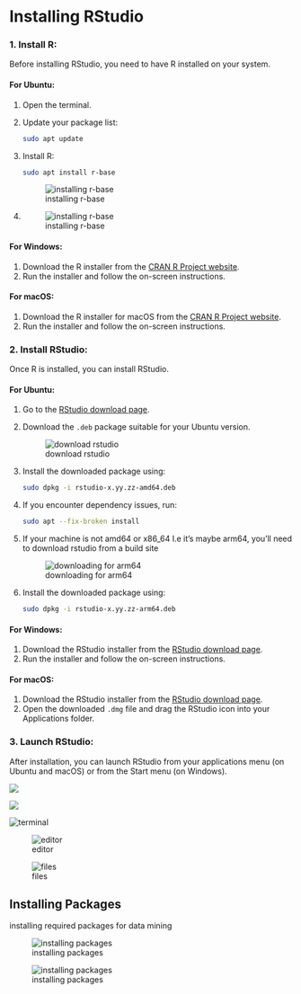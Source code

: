 # Installing RStudio

### **1. Install R:**

Before installing RStudio, you need to have R installed on your system.

#### **For Ubuntu:**

1.  Open the terminal.

2.  Update your package list:

    ``` bash
    sudo apt update
    ```

3.  Install R:

    ``` bash
    sudo apt install r-base
    ```

    ![installing r-base](images/Screenshot_20240901_214027_Termux.jpg)

4.  ![installing r-base](images/Screenshot_20240901_214117_Termux.jpg)

#### **For Windows:**

1.  Download the R installer from the [CRAN R Project website](https://cran.r-project.org/).
2.  Run the installer and follow the on-screen instructions.

#### **For macOS:**

1.  Download the R installer for macOS from the [CRAN R Project website](https://cran.r-project.org/).
2.  Run the installer and follow the on-screen instructions.

### **2. Install RStudio:**

Once R is installed, you can install RStudio.

#### **For Ubuntu:**

1.  Go to the [RStudio download page](https://rstudio.com/products/rstudio/download/#download).

2.  Download the `.deb` package suitable for your Ubuntu version.

    ![download rstudio](images/rstudio%20download.png)

3.  Install the downloaded package using:

    ``` bash
    sudo dpkg -i rstudio-x.yy.zz-amd64.deb
    ```

4.  If you encounter dependency issues, run:

    ``` bash
    sudo apt --fix-broken install
    ```

5.  If your machine is not amd64 or x86_64 I.e it's maybe arm64, you'll need to download rstudio from a build site

    ![downloading for arm64](images/rstudio%20for%20arm64-01.png)

6.  Install the downloaded package using:

    ``` bash
    sudo dpkg -i rstudio-x.yy.zz-arm64.deb
    ```

#### **For Windows:**

1.  Download the RStudio installer from the [RStudio download page](https://rstudio.com/products/rstudio/download/#download).
2.  Run the installer and follow the on-screen instructions.

#### **For macOS:**

1.  Download the RStudio installer from the [RStudio download page](https://rstudio.com/products/rstudio/download/#download).
2.  Open the downloaded `.dmg` file and drag the RStudio icon into your Applications folder.

### **3. Launch RStudio:**

After installation, you can launch RStudio from your applications menu (on Ubuntu and macOS) or from the Start menu (on Windows).

![](images/rstudio%20console.png)

![](images/rstudio%20console.png.png)

![](images/rstudio%20terminal.png "terminal")

![editor](images/rstudio%20editor.png)

![files](images/rstudio%20files.png)

## Installing Packages

installing required packages for data mining

![installing packages](images/Screenshot_20240901_231809_Termux.jpg)

![installing packages](images/Screenshot_20240901_231819_Termux-02.jpg)
